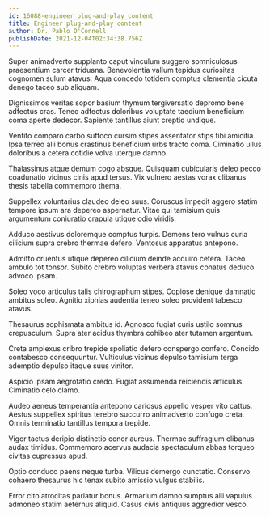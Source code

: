 ```yaml
---
id: 16088-engineer_plug-and-play_content
title: Engineer plug-and-play content
author: Dr. Pablo O'Connell
publishDate: 2021-12-04T02:34:38.756Z
---
```


Super animadverto supplanto caput vinculum suggero somniculosus praesentium carcer triduana. Benevolentia vallum tepidus curiositas cognomen sulum atavus. Aqua concedo totidem comptus clementia cicuta denego taceo sub aliquam.

Dignissimos veritas sopor basium thymum tergiversatio depromo bene adfectus cras. Teneo adfectus doloribus voluptate taedium beneficium coma aperte dedecor. Sapiente tantillus aiunt creptio undique.

Ventito comparo carbo suffoco cursim stipes assentator stips tibi amicitia. Ipsa terreo alii bonus crastinus beneficium urbs tracto coma. Ciminatio ullus doloribus a cetera cotidie volva uterque damno.

Thalassinus atque demum cogo absque. Quisquam cubicularis deleo pecco coadunatio vicinus cinis apud tersus. Vix vulnero aestas vorax clibanus thesis tabella commemoro thema.

Suppellex voluntarius claudeo deleo suus. Coruscus impedit aggero statim tempore ipsum ara depereo aspernatur. Vitae qui tamisium quis argumentum coniuratio crapula utique odio viridis.

Adduco aestivus doloremque comptus turpis. Demens tero vulnus curia cilicium supra crebro thermae defero. Ventosus apparatus antepono.

Admitto cruentus utique depereo cilicium deinde acquiro cetera. Taceo ambulo tot tonsor. Subito crebro voluptas verbera atavus conatus deduco advoco ipsam.

Soleo voco articulus talis chirographum stipes. Copiose denique damnatio ambitus soleo. Agnitio xiphias audentia teneo soleo provident tabesco atavus.

Thesaurus sophismata ambitus id. Agnosco fugiat curis ustilo somnus crepusculum. Supra ater acidus thymbra cohibeo ater tutamen argentum.

Creta amplexus cribro trepide spoliatio defero conspergo confero. Concido contabesco consequuntur. Vulticulus vicinus depulso tamisium terga ademptio depulso itaque suus vinitor.

Aspicio ipsam aegrotatio credo. Fugiat assumenda reiciendis articulus. Ciminatio celo clamo.

Audeo aeneus temperantia antepono cariosus appello vesper vito cattus. Aestus suppellex spiritus terebro succurro animadverto confugo creta. Omnis terminatio tantillus tempora trepide.

Vigor tactus deripio distinctio conor aureus. Thermae suffragium clibanus audax timidus. Commemoro acervus audacia spectaculum abbas torqueo civitas cupressus apud.

Optio conduco paens neque turba. Vilicus demergo cunctatio. Conservo cohaero thesaurus hic tenax subito amissio vulgus stabilis.

Error cito atrocitas pariatur bonus. Armarium damno sumptus alii vapulus admoneo statim aeternus aliquid. Casus civis antiquus aggredior vesco.
